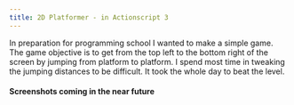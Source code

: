 ```yaml
---
title: 2D Platformer - in Actionscript 3
---
```


In preparation for programming school I wanted to make a simple game. The game objective is to  get from the top left to the bottom right of the screen by jumping from platform to platform. I spend most time in tweaking the jumping distances to be difficult. It took the whole day to beat the level.

#### Screenshots coming in the near future